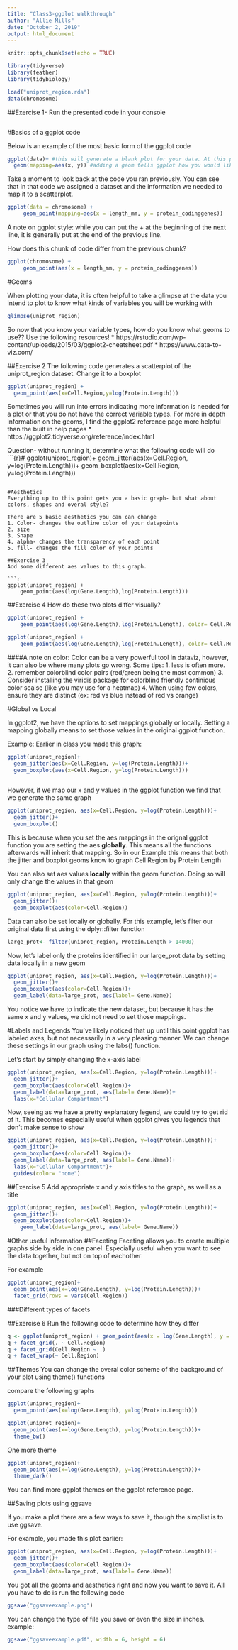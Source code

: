 ---
title: "Class3-ggplot walkthrough"
author: "Allie Mills"
date: "October 2, 2019"
output: html_document
---

```{r setup, include=FALSE}
knitr::opts_chunk$set(echo = TRUE)
```

```{r, include=FALSE}
library(tidyverse)
library(feather)
library(tidybiology)

```

```{r}
load("uniprot_region.rda")
data(chromosome)
```


##Exercise 1- Run the presented code in your console
```{r}



```

#Basics of a ggplot code

Below is an example of the most basic form of the ggplot code
```{r, eval=FALSE}
ggplot(data)+ #this will generate a blank plot for your data. At this point, ggplot knows what to plot, but not how.
  geom(mapping=aes(x, y)) #adding a geom tells ggplot how you would like to map your data
```

Take a moment to look back at the code you ran previously. You can see that in that code we assigned a dataset and the information we needed to map it to a scatterplot.
```{r}
ggplot(data = chromosome) +
 	 geom_point(mapping=aes(x = length_mm, y = protein_codinggenes))

```

A note on ggplot style: while you can put the + at the beginning of the next line, it is generally put at the end of the previous line.

How does this chunk of code differ from the previous chunk?
```{r}
ggplot(chromosome) +
 	 geom_point(aes(x = length_mm, y = protein_codinggenes))
```

#Geoms

When plotting your data, it is often helpful to take a glimpse at the data you intend to plot to know what kinds of variables you will be working with
```{r}
glimpse(uniprot_region)
```

So now that you know your variable types, how do you know what geoms to use??
Use the following resources! 
  * https://rstudio.com/wp-content/uploads/2015/03/ggplot2-cheatsheet.pdf
  * https://www.data-to-viz.com/ 
  
##Exercise 2
The following code generates a scatterplot of the uniprot_region dataset. Change it to a boxplot
```{r}
ggplot(uniprot_region) +
  geom_point(aes(x=Cell.Region,y=log(Protein.Length)))

```
Sometimes you will run into errors indicating more information is needed for a plot or that you do not have the correct variable types. For more in depth information on the geoms, I find the ggplot2 reference page more helpful than the built in help pages
  * https://ggplot2.tidyverse.org/reference/index.html
  
Question- without running it, determine what the following code will do
```{r}#
ggplot(uniprot_region)+
  geom_jitter(aes(x=Cell.Region, y=log(Protein.Length)))+
  geom_boxplot(aes(x=Cell.Region, y=log(Protein.Length)))

```

#Aesthetics
Everything up to this point gets you a basic graph- but what about colors, shapes and overal style? 

There are 5 basic aesthetics you can can change
1. Color- changes the outline color of your datapoints
2. size
3. Shape
4. alpha- changes the transparency of each point
5. fill- changes the fill color of your points

##Exercise 3
Add some different aes values to this graph.

```{r}
ggplot(uniprot_region) + 
	geom_point(aes(log(Gene.Length),log(Protein.Length)))

```

##Exercise 4
How do these two plots differ visually?
```{r}
ggplot(uniprot_region) + 
	geom_point(aes(log(Gene.Length),log(Protein.Length), color= Cell.Region))

ggplot(uniprot_region) + 
	geom_point(aes(log(Gene.Length),log(Protein.Length), color= Cell.Region, alpha=0.5))

```

####A note on color: Color can be a very powerful tool in dataviz, however, it can also be where many plots go wrong. Some tips:
  1. less is often more. 
  2. remember colorblind color pairs (red/green being the most common)
  3. Consider installing the viridis package for colorblind friendly continious color scalse (like you may use for a heatmap)
  4. When using few colors, ensure they are distinct (ex: red vs blue instead of red vs orange)

#Global vs Local

In ggplot2, we have the options to set mappings globally or locally. Setting a mapping globally means to set those values in the original ggplot function.

Example:
  Earlier in class you made this graph:
```{r}
ggplot(uniprot_region)+
  geom_jitter(aes(x=Cell.Region, y=log(Protein.Length)))+
  geom_boxplot(aes(x=Cell.Region, y=log(Protein.Length)))
  
```
  
However, if we map our x and y values in the ggplot function we find that we generate the same graph
```{r}
ggplot(uniprot_region, aes(x=Cell.Region, y=log(Protein.Length)))+
  geom_jitter()+
  geom_boxplot()

```
This is because when you set the aes mappings in the orignal ggplot function you are setting the aes **globally**.
This means all the functions afterwards will inherit that mapping. So in our Example this means that both the jitter and boxplot geoms know to graph Cell Region by Protein Length

You can also set aes values **locally** within the geom function. Doing so will only change the values in that geom

```{r}
ggplot(uniprot_region, aes(x=Cell.Region, y=log(Protein.Length)))+
  geom_jitter()+
  geom_boxplot(aes(color=Cell.Region))

```

Data can also be set locally or globally. For this example, let's filter our original data first using the dplyr::filter function
```{r}
large_prot<- filter(uniprot_region, Protein.Length > 14000)

```

Now, let's label only the proteins identified in our large_prot data by setting data locally in a new geom
```{r}
ggplot(uniprot_region, aes(x=Cell.Region, y=log(Protein.Length)))+
  geom_jitter()+
  geom_boxplot(aes(color=Cell.Region))+
  geom_label(data=large_prot, aes(label= Gene.Name))
```
You notice we have to indicate the new dataset, but because it has the same x and y values, we did not need to set those mappings.

#Labels and Legends
You've likely noticed that up until this point ggplot has labeled axes, but not necessarily in a very pleasing manner.
We can change these settings in our graph using the labs() function. 

Let's start by simply changing the x-axis label
```{r}
ggplot(uniprot_region, aes(x=Cell.Region, y=log(Protein.Length)))+
  geom_jitter()+
  geom_boxplot(aes(color=Cell.Region))+
  geom_label(data=large_prot, aes(label= Gene.Name))+
  labs(x="Cellular Compartment")
```

Now, seeing as we have a pretty explanatory legend, we could try to get rid of it. This becomes especially useful when ggplot gives you legends that don't make sense to show
```{r}
ggplot(uniprot_region, aes(x=Cell.Region, y=log(Protein.Length)))+
  geom_jitter()+
  geom_boxplot(aes(color=Cell.Region))+
  geom_label(data=large_prot, aes(label= Gene.Name))+
  labs(x="Cellular Compartment")+
  guides(color= "none")
```

##Exercise 5
Add appropriate x and y axis titles to the graph, as well as a title
```{r}
ggplot(uniprot_region, aes(x=Cell.Region, y=log(Protein.Length)))+
  geom_jitter()+
  geom_boxplot(aes(color=Cell.Region))+
	geom_label(data=large_prot, aes(label= Gene.Name))

```



#Other useful information
##Faceting
Faceting allows you to create multiple graphs side by side in one panel. Especially useful when you want to see the data together, but not on top of eachother

For example
```{r}
ggplot(uniprot_region)+
  geom_point(aes(x=log(Gene.Length), y=log(Protein.Length)))+
  facet_grid(rows = vars(Cell.Region))
```
###Different types of facets

##Exercise 6
Run the following code to determine how they differ
```{r}
q <- ggplot(uniprot_region) + geom_point(aes(x = log(Gene.Length), y = log(Protein.Length)))
q + facet_grid(. ~ Cell.Region)
q + facet_grid(Cell.Region ~ .)
q + facet_wrap(~ Cell.Region)

```

##Themes
You can change the overal color scheme of the background of your plot using theme() functions

compare the following graphs
```{r}
ggplot(uniprot_region)+
  geom_point(aes(x=log(Gene.Length), y=log(Protein.Length)))

ggplot(uniprot_region)+
  geom_point(aes(x=log(Gene.Length), y=log(Protein.Length)))+
  theme_bw()
```

One more theme
```{r}
ggplot(uniprot_region)+
  geom_point(aes(x=log(Gene.Length), y=log(Protein.Length)))+
  theme_dark()
```
You can find more ggplot themes on the ggplot reference page.

##Saving plots using ggsave

If you make a plot there are a few ways to save it, though the simplist is to use ggsave. 

For example, you made this plot earlier:
```{r}
ggplot(uniprot_region, aes(x=Cell.Region, y=log(Protein.Length)))+
  geom_jitter()+
  geom_boxplot(aes(color=Cell.Region))+
  geom_label(data=large_prot, aes(label= Gene.Name))
```

You got all the geoms and aesthetics right and now you want to save it. All you have to do is run the following code
```{r}
ggsave("ggsaveexample.png")
```
You can change the type of file you save or even the size in inches. 
example:
```{r}
ggsave("ggsaveexample.pdf", width = 6, height = 6)

```

